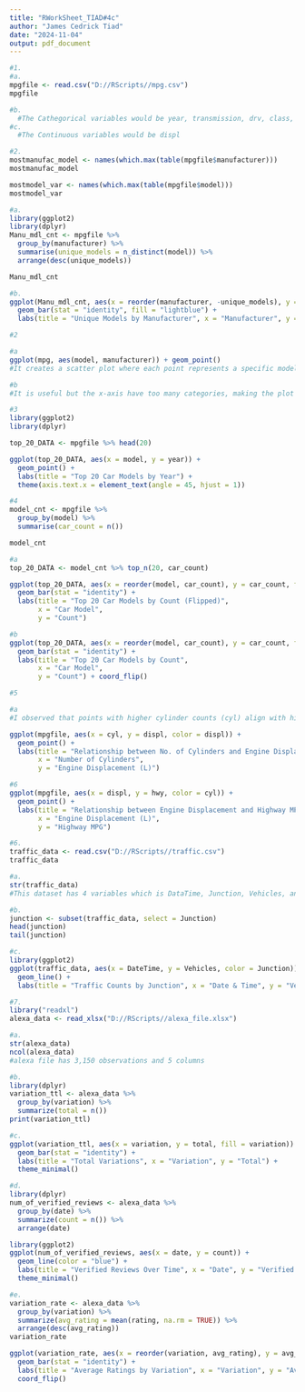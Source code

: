 ```yaml
---
title: "RWorkSheet_TIAD#4c"
author: "James Cedrick Tiad"
date: "2024-11-04"
output: pdf_document
---
```


```r
#1.
#a.
mpgfile <- read.csv("D://RScripts//mpg.csv")
mpgfile

#b.
  #The Cathegorical variables would be year, transmission, drv, class, fl
#c.
  #The Continuous variables would be displ
```

```r
#2.
mostmanufac_model <- names(which.max(table(mpgfile$manufacturer)))
mostmanufac_model

mostmodel_var <- names(which.max(table(mpgfile$model)))
mostmodel_var

#a.
library(ggplot2)
library(dplyr)
Manu_mdl_cnt <- mpgfile %>%
  group_by(manufacturer) %>%
  summarise(unique_models = n_distinct(model)) %>%
  arrange(desc(unique_models))

Manu_mdl_cnt

#b.
ggplot(Manu_mdl_cnt, aes(x = reorder(manufacturer, -unique_models), y = unique_models)) +
  geom_bar(stat = "identity", fill = "lightblue") +
  labs(title = "Unique Models by Manufacturer", x = "Manufacturer", y = "Count") + theme(axis.text.x = element_text(angle = 45, hjust = 1))

```

```r
#2

#a
ggplot(mpg, aes(model, manufacturer)) + geom_point()
#It creates a scatter plot where each point represents a specific model-manufacturer combination.

#b
#It is useful but the x-axis have too many categories, making the plot cluttered and unreadable.
```

```r
#3
library(ggplot2)
library(dplyr)

top_20_DATA <- mpgfile %>% head(20)

ggplot(top_20_DATA, aes(x = model, y = year)) +
  geom_point() +
  labs(title = "Top 20 Car Models by Year") +
  theme(axis.text.x = element_text(angle = 45, hjust = 1))
```

```r
#4
model_cnt <- mpgfile %>%
  group_by(model) %>%
  summarise(car_count = n())

model_cnt

#a
top_20_DATA <- model_cnt %>% top_n(20, car_count)

ggplot(top_20_DATA, aes(x = reorder(model, car_count), y = car_count, fill = model)) +
  geom_bar(stat = "identity") +
  labs(title = "Top 20 Car Models by Count (Flipped)",
       x = "Car Model",
       y = "Count") 

#b
ggplot(top_20_DATA, aes(x = reorder(model, car_count), y = car_count, fill = model)) +
  geom_bar(stat = "identity") +
  labs(title = "Top 20 Car Models by Count",
       x = "Car Model",
       y = "Count") + coord_flip() 
```

```r
#5

#a
#I observed that points with higher cylinder counts (cyl) align with higher values of engine displacement (displ).

ggplot(mpgfile, aes(x = cyl, y = displ, color = displ)) +
  geom_point() +
  labs(title = "Relationship between No. of Cylinders and Engine Displacement",
       x = "Number of Cylinders",
       y = "Engine Displacement (L)")
```

```r
#6
ggplot(mpgfile, aes(x = displ, y = hwy, color = cyl)) +
  geom_point() +
  labs(title = "Relationship between Engine Displacement and Highway MPG",
       x = "Engine Displacement (L)",
       y = "Highway MPG")
```

```r
#6.
traffic_data <- read.csv("D://RScripts//traffic.csv")
traffic_data

#a.
str(traffic_data)
#This dataset has 4 variables which is DataTime, Junction, Vehicles, and ID.

#b.
junction <- subset(traffic_data, select = Junction)
head(junction)
tail(junction)

#c.
library(ggplot2)
ggplot(traffic_data, aes(x = DateTime, y = Vehicles, color = Junction)) +
  geom_line() +
  labs(title = "Traffic Counts by Junction", x = "Date & Time", y = "Vehicles")

```

```r
#7.
library("readxl")
alexa_data <- read_xlsx("D://RScripts//alexa_file.xlsx")

#a.
str(alexa_data)
ncol(alexa_data)
#alexa file has 3,150 observations and 5 columns

#b.
library(dplyr)
variation_ttl <- alexa_data %>%
  group_by(variation) %>%
  summarize(total = n())
print(variation_ttl)

#c.
ggplot(variation_ttl, aes(x = variation, y = total, fill = variation)) +
  geom_bar(stat = "identity") +
  labs(title = "Total Variations", x = "Variation", y = "Total") +
  theme_minimal()

#d.
library(dplyr)
num_of_verified_reviews <- alexa_data %>%
  group_by(date) %>%
  summarize(count = n()) %>%
  arrange(date)

library(ggplot2)
ggplot(num_of_verified_reviews, aes(x = date, y = count)) +
  geom_line(color = "blue") +
  labs(title = "Verified Reviews Over Time", x = "Date", y = "Verified Reviews") +
  theme_minimal()

#e.
variation_rate <- alexa_data %>%
  group_by(variation) %>%
  summarize(avg_rating = mean(rating, na.rm = TRUE)) %>%
  arrange(desc(avg_rating))
variation_rate

ggplot(variation_rate, aes(x = reorder(variation, avg_rating), y = avg_rating, fill = variation)) +
  geom_bar(stat = "identity") +
  labs(title = "Average Ratings by Variation", x = "Variation", y = "Average Rating") +
  coord_flip()
```

